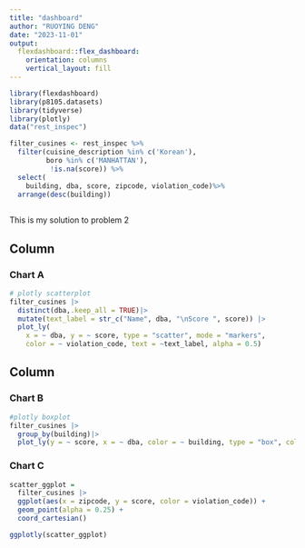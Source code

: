 ```yaml
---
title: "dashboard"
author: "RUOYING DENG"
date: "2023-11-01"
output: 
  flexdashboard::flex_dashboard:
    orientation: columns
    vertical_layout: fill
---
```


```r
library(flexdashboard)
library(p8105.datasets)
library(tidyverse)
library(plotly)
data("rest_inspec")
```

```r
filter_cusines <- rest_inspec %>%
  filter(cuisine_description %in% c('Korean'),
         boro %in% c('MANHATTAN'),
          !is.na(score)) %>%
  select(
    building, dba, score, zipcode, violation_code)%>%
  arrange(desc(building))
  
```

This is my solution to problem 2

Column {data-width=650}
-----------------------------------------------------------------------

### Chart A

```r

# plotly scatterplot
filter_cusines |>
  distinct(dba,.keep_all = TRUE)|>
  mutate(text_label = str_c("Name", dba, "\nScore ", score)) |> 
  plot_ly(
    x = ~ dba, y = ~ score, type = "scatter", mode = "markers",
    color = ~ violation_code, text = ~text_label, alpha = 0.5)
```

Column {data-width=350}
-----------------------------------------------------------------------

### Chart B

```r
#plotly boxplot
filter_cusines |> 
  group_by(building)|>
  plot_ly(y = ~ score, x = ~ dba, color = ~ building, type = "box", colors = "viridis")
```

### Chart C

```r
scatter_ggplot = 
  filter_cusines |>
  ggplot(aes(x = zipcode, y = score, color = violation_code)) +
  geom_point(alpha = 0.25) +
  coord_cartesian()

ggplotly(scatter_ggplot)
```



